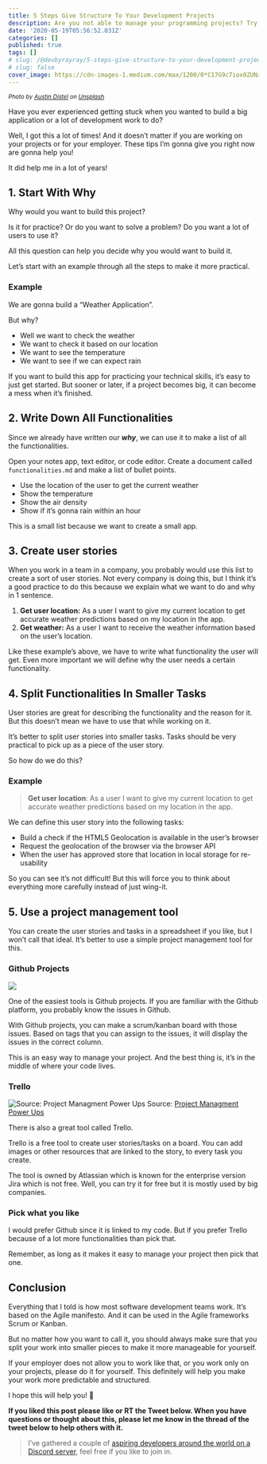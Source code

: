 ```yaml
---
title: 5 Steps Give Structure To Your Development Projects
description: Are you not able to manage your programming projects? Try this!
date: '2020-05-19T05:56:52.031Z'
categories: []
published: true
tags: []
# slug: /@devbyrayray/5-steps-give-structure-to-your-development-projects-e1348eb9f17d
# slug: false
cover_image: https://cdn-images-1.medium.com/max/1200/0*C17G9c7iox0ZUNx5
---
```


<small cclass="credits">_Photo by [Austin Distel](https://unsplash.com/@austindistel?utm_source=medium&utm_medium=referral) on [Unsplash](https://unsplash.com?utm_source=medium&utm_medium=referral)_</small>

Have you ever experienced getting stuck when you wanted to build a big application or a lot of development work to do?

Well, I got this a lot of times! And it doesn’t matter if you are working on your projects or for your employer. These tips I’m gonna give you right now are gonna help you!

It did help me in a lot of years!

## 1. Start With Why

Why would you want to build this project?

Is it for practice? Or do you want to solve a problem? Do you want a lot of users to use it?

All this question can help you decide why you would want to build it.

Let’s start with an example through all the steps to make it more practical.

### Example

We are gonna build a “Weather Application”.

But why?

-   Well we want to check the weather
-   We want to check it based on our location
-   We want to see the temperature
-   We want to see if we can expect rain

If you want to build this app for practicing your technical skills, it’s easy to just get started. But sooner or later, if a project becomes big, it can become a mess when it’s finished.

## 2\. Write Down All Functionalities

Since we already have written our **_why_**, we can use it to make a list of all the functionalities.

Open your notes app, text editor, or code editor. Create a document called `functionalities.md` and make a list of bullet points.

-   Use the location of the user to get the current weather
-   Show the temperature
-   Show the air density
-   Show if it’s gonna rain within an hour

This is a small list because we want to create a small app.

## 3\. Create user stories

When you work in a team in a company, you probably would use this list to create a sort of user stories. Not every company is doing this, but I think it’s a good practice to do this because we explain what we want to do and why in 1 sentence.

1.  **Get user location:** As a user I want to give my current location to get accurate weather predictions based on my location in the app.
2.  **Get weather:** As a user I want to receive the weather information based on the user’s location.

Like these example’s above, we have to write what functionality the user will get. Even more important we will define why the user needs a certain functionality.

## 4\. Split Functionalities In Smaller Tasks

User stories are great for describing the functionality and the reason for it. But this doesn’t mean we have to use that while working on it.

It’s better to split user stories into smaller tasks. Tasks should be very practical to pick up as a piece of the user story.

So how do we do this?

### Example

> **Get user location**: As a user I want to give my current location to get accurate weather predictions based on my location in the app.

We can define this user story into the following tasks:

-   Build a check if the HTML5 Geolocation is available in the user’s browser
-   Request the geolocation of the browser via the browser API
-   When the user has approved store that location in local storage for re-usability

So you can see it’s not difficult! But this will force you to think about everything more carefully instead of just wing-it.

## 5\. Use a project management tool

You can create the user stories and tasks in a spreadsheet if you like, but I won’t call that ideal. It’s better to use a simple project management tool for this.

### Github Projects

![](https://cdn-images-1.medium.com/max/800/1*Q4hhLT7k6RTa00GixLjgkw.jpeg)

One of the easiest tools is Github projects. If you are familiar with the Github platform, you probably know the issues in Github.

With Github projects, you can make a scrum/kanban board with those issues. Based on tags that you can assign to the issues, it will display the issues in the correct column.

This is an easy way to manage your project. And the best thing is, it’s in the middle of where your code lives.

### Trello

![Source: [Project Managment Power Ups](https://blog.trello.com/project-management-power-ups/)](https://cdn-images-1.medium.com/max/800/1*eDM66WR5RqLjyw08wM0bRA.png)
Source: [Project Managment Power Ups](https://blog.trello.com/project-management-power-ups/)

There is also a great tool called Trello.

Trello is a free tool to create user stories/tasks on a board. You can add images or other resources that are linked to the story, to every task you create.

The tool is owned by Atlassian which is known for the enterprise version Jira which is not free. Well, you can try it for free but it is mostly used by big companies.

### Pick what you like

I would prefer Github since it is linked to my code. But if you prefer Trello because of a lot more functionalities than pick that.

Remember, as long as it makes it easy to manage your project then pick that one.

## Conclusion

Everything that I told is how most software development teams work. It’s based on the Agile manifesto. And it can be used in the Agile frameworks Scrum or Kanban.

But no matter how you want to call it, you should always make sure that you split your work into smaller pieces to make it more manageable for yourself.

If your employer does not allow you to work like that, or you work only on your projects, please do it for yourself. This definitely will help you make your work more predictable and structured.

I hope this will help you! 🤗

**If you liked this post please like or RT the Tweet below. When you have questions or thought about this, please let me know in the thread of the tweet below to help others with it.**

> I’ve gathered a couple of [aspiring developers around the world on a Discord server](https://mailchi.mp/fb82491d03f8/dev-by-rayray-discord-community), feel free if you like to join in.
